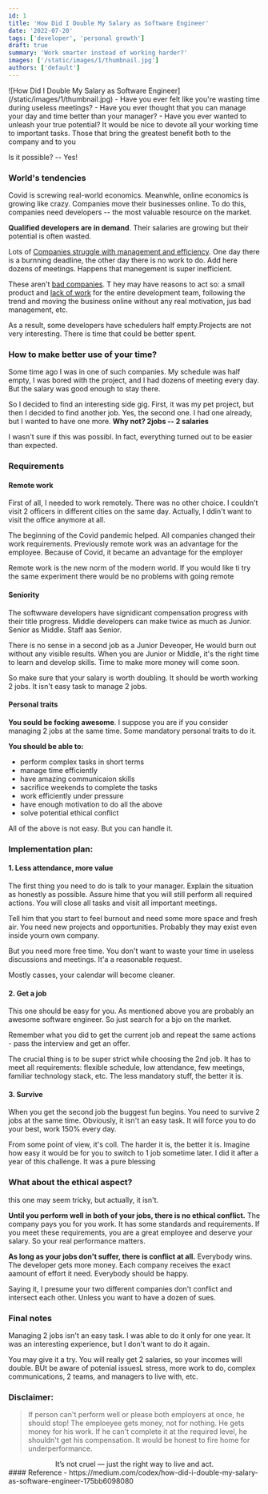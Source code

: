 ```yaml
---
id: 1
title: 'How Did I Double My Salary as Software Engineer'
date: '2022-07-20'
tags: ['developer', 'personal growth']
draft: true
summary: 'Work smarter instead of working harder?'
images: ['/static/images/1/thumbnail.jpg']
authors: ['default']
---
```


<UnsplashLicense photoURL="https://unsplash.com/photos/--kQ4tBklJI" author="Campaign Creators" />
![How Did I Double My Salary as Software Engineer](/static/images/1/thumbnail.jpg)
- Have you ever felt like you're wasting time during useless meetings?
- Have you ever thought that you can manage your day and time better than your manager?
- Have you ever wanted to unleash your true potential?
It would be nice to devote all your working  time to important tasks. 
Those that bring the greatest benefit both to the company and to you

Is it possible? -- Yes!

### World's tendencies
Covid is screwing real-world economics. Meanwhle, online economics is growing like crazy. 
Companies move their businesses online. To do this, companies need developers -- 
the most valuable resource on the market.

**Qualified developers are in demand**. Their salaries are growing but their potential is often wasted.

Lots of <u>Companies struggle with management and efficiency</u>. 
One day there is a burnning deadline, the other day there is no work to do. 
Add here dozens of meetings. Happens that manegement is super inefficient.

These aren't <u>bad companies</u>. T
hey may have reasons to act so: a small product and <u>lack of work</u> for the entire development team, 
following  the trend and moving the business online without any real motivation, jus bad management, etc.

As a result, some developers have schedulers half empty.Projects are not very interesting. 
There is time that could be better spent.

### How to make better use of your time?
Some time ago I was in one of such companies. My schedule was half empty, 
I was bored with the project, and I had dozens of meeting every day. 
But the salary was good enough to stay there.

So I decided to find an interesting side gig. 
First, it was my pet project, but then  I decided to find another job. Yes, the second one. 
I had one already, but I wanted to have one more. **Why not? 2jobs -- 2 salaries**

I wasn't sure if this was possibl. In fact, everything turned out to be easier than expected.

### Requirements
#### Remote work
First of all, I needed to work remotely. There was no other choice. 
I couldn't visit 2 officers in different cities on the same day. 
Actually, I ddin't want to visit the office anymore at all.

The beginning of the Covid pandemic  helped. All companies changed their work requirements. 
Previously remote work was  an advantage for the employee. Because of Covid, it became an advantage for the employer

Remote work is the new norm of the modern world. 
If you would like ti try the same experiment there would be no problems with going remote

#### Seniority
The softwware developers have signidicant compensation progress with their title progress. 
Middle developers can make twice as much as Junior. Senior as Middle. Staff aas Senior.

There is no sense in a second job as a Junior Deveoper, He would burn out without any visible results. 
When you are Junior or Middle, it's the right time to learn and develop skills. 
Time to make more  money will come soon.

So make sure that your salary is worth doubling. 
It should be worth working 2 jobs. It isn't easy task to manage 2 jobs.

#### Personal traits
**You sould be focking awesome**. I suppose you are if you consider managing 2 jobs at the same time. 
Some mandatory personal traits to do it.

**You should be able to:**
- perform complex tasks in short terms 
- manage time efficiently
- have amazing communicaion skills
- sacrifice weekends to complete the tasks
- work efficiently under pressure
- have enough motivation to do all the above
- solve potential ethical conflict

All of the above is not easy. But you can handle it.
### Implementation plan:
#### 1. Less attendance, more value
The first thing you need to do is  talk to your manager. Explain the situation as honestly as possible. 
Assure hime that you will still perform all required actions. 
You will close all tasks and visit all important meetings.

Tell him that you start to feel burnout and need some more space and fresh air.
You need new projects and opportunities. Probably they may exist even inside yourn own company.

But you need more free time. You don't want to waste your time in useless discussions and meetings. 
It'a a reasonable request.

Mostly casses, your calendar will become cleaner.
#### 2. Get a job
This one should be easy for you. As mentioned above you are probably an awesome software engineer. 
So just search for a bjo on the market.

Remember what you did to get the current job and repeat the same actions - pass the interview and get an offer.

The crucial thing is to be super strict while choosing the 2nd job. 
It has to meet all requirements: flexible schedule, low attendance, few meetings, familiar technology stack, etc.
The less mandatory stuff, the better it is.

#### 3. Survive
When you get the second job the buggest fun begins. You need to survive 2 jobs at the same time. 
Obviously, it isn't an easy task. It will force you to do your best, work 150% every day.

From some point of view, it's coll. The harder it is, the better it is. 
Imagine how easy it would be for you to switch to 1 job sometime later. I did it after a year of this challenge. 
It was a pure blessing
### What about the ethical aspect?
this one may seem tricky, but actually, it isn't.

**Until you perform well in both of your jobs, there is no ethical conflict.**
The company pays you for you work. It has some standards and requirements. 
If you meet these requirements, you are a great employee and deserve your salary. So your real performance matters.

**As long as your jobs don't suffer, there is conflict at all.**
 Everybody wins. The developer gets more money. Each company receives the exact aamount of effort it need. 
 Everybody should be happy.

Saying it, I presume your two different companies don't conflict and intersect each other. 
Unless you want to have a dozen of sues.

### Final notes
Managing 2 jobs isn't an easy task. I was able to do it only for one year. It was an interesting experience, but I don't want to do it again.

 You may give it  a try. You will really get 2 salaries, so your incomes will double.
 BUt be aware of  potenial issuesL stress, more work to do, complex communications, 2 teams, and managers to live with, etc.

### Disclaimer:
> If  person can't perform well or please both employers at once, he should stop!
> The emploeyee gets money, not for nothing. He gets money for his work. If he can't complete it at the required level, he shouldn't get his compensation. It would be honest to fire home for underperformance.


<center style={{fontSize:"2rem"}}>It’s not cruel — just the right way to live and act.</center>
#### Reference
 - https://medium.com/codex/how-did-i-double-my-salary-as-software-engineer-175bb6098080